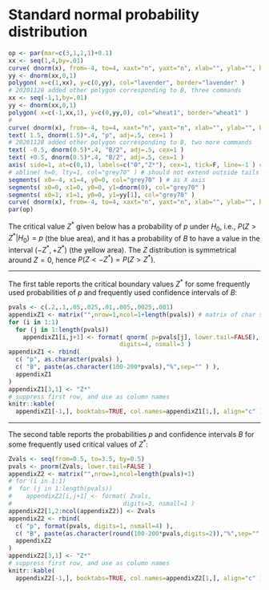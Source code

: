# Standard normal probability distribution {#app-criticalZvalues}

<!-- kritiekeZwaarden_hulpfiguur.R, no caption, no labels -->
```r
op <- par(mar=c(3,1,1,1)+0.1)
xx <- seq(1,4,by=.01)
curve( dnorm(x), from=-4, to=4, xaxt="n", yaxt="n", xlab="", ylab="", bty="n", lwd=3 )
yy <- dnorm(xx,0,1)
polygon( x=c(1,xx), y=c(0,yy), col="lavender", border="lavender" )
# 20201128 added other polygon corresponding to B, three commands
xx <- seq(-1,1,by=.01) 
yy <- dnorm(xx,0,1)
polygon( x=c(-1,xx,1), y=c(0,yy,0), col="wheat1", border="wheat1" )
#
curve( dnorm(x), from=-4, to=4, xaxt="n", yaxt="n", xlab="", ylab="", bty="n", lwd=3, add=T )
text( 1.5, dnorm(1.5)*.4, "p", adj=.5, cex=1 )
# 20201128 added other polygon corresponding to B, two more commands
text( -0.5, dnorm(0.5)*.4, "B/2", adj=.5, cex=1 )
text( +0.5, dnorm(0.5)*.4, "B/2", adj=.5, cex=1 )
axis( side=1, at=c(0,1), labels=c("0","Z*"), cex=1, tick=F, line=-1 ) # cex is ignored
# abline( h=0, lty=1, col="grey70" ) # should not extend outside tails of distribution
segments( x0=-4, x1=4, y0=0, col="grey70" ) # as X axis
segments( x0=0, x1=0, y0=0, y1=dnorm(0), col="grey70" )
segments( x0=1, x1=1, y0=0, y1=yy[1], col="grey70" )
curve( dnorm(x), from=-4, to=4, xaxt="n", yaxt="n", xlab="", ylab="", bty="n", lwd=3, add=T )
par(op)
```

The critical value $Z^*$ given below has a probability of $p$ under $H_0$, i.e., 
$P(Z > Z^*|H_0)=p$ (the blue area), 
and it has a probability of $B$ to have a value in the interval $(-Z^*, +Z^*)$ (the yellow area). 
The $Z$ distribution is symmetrical around $Z=0$, hence $P(Z < -Z^*) = P(Z > Z^*)$.

---

The first table reports the critical boundary values $Z^*$ for some frequently used probabilities of $p$ and frequently used confidence intervals of $B$:

```r
pvals <- c(.2,.1,.05,.025,.01,.005,.0025,.001)
appendixZ1 <- matrix("",nrow=1,ncol=1+length(pvals)) # matrix of char strings
for (i in 1:1) 
  for (j in 1:length(pvals))
    appendixZ1[i,j+1] <- format( qnorm( p=pvals[j], lower.tail=FALSE),
                               digits=4, nsmall=3 )
appendixZ1 <- rbind(
  c( "p", as.character(pvals) ),
  c( "B", paste(as.character(100-200*pvals),"%",sep="" ) ),
  appendixZ1
)
appendixZ1[3,1] <- "Z*"
# suppress first row, and use as column names
knitr::kable(
  appendixZ1[-1,], booktabs=TRUE, col.names=appendixZ1[1,], align="c" )
```

---

The second table reports the probabilities $p$ and confidence intervals $B$ for some frequently used critical values of $Z^*$:

```r
Zvals <- seq(from=0.5, to=3.5, by=0.5)
pvals <- pnorm(Zvals, lower.tail=FALSE )
appendixZ2 <- matrix("",nrow=1,ncol=length(pvals)+1)
# for (i in 1:1) 
#  for (j in 1:length(pvals))
#    appendixZ2[i,j+1] <- format( Zvals,
#                               digits=3, nsmall=1 )
appendixZ2[1,2:ncol(appendixZ2)] <- Zvals
appendixZ2 <- rbind(
  c( "p", format(pvals, digits=1, nsmall=4) ),
  c( "B", paste(as.character(round(100-200*pvals,digits=2)),"%",sep="" ) ),
  appendixZ2
)
appendixZ2[3,1] <- "Z*"
# suppress first row, and use as column names
knitr::kable(
  appendixZ2[-1,], booktabs=TRUE, col.names=appendixZ2[1,], align="c" )
```
